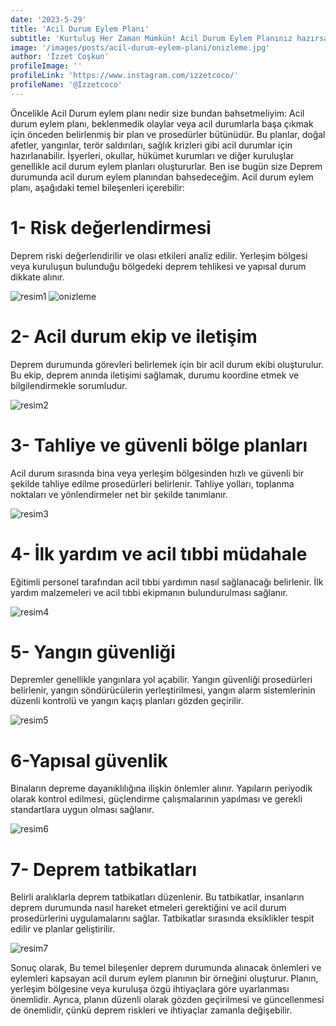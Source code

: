 ```yaml
---
date: '2023-5-29'
title: 'Acil Durum Eylem Planı'
subtitle: 'Kurtuluş Her Zaman Mümkün! Acil Durum Eylem Planınız hazırsa..'
image: '/images/posts/acil-durum-eylem-plani/onizleme.jpg'
author: 'İzzet Coşkun'
profileImage: ''
profileLink: 'https://www.instagram.com/izzetcoco/'
profileName: '@Izzetcoco'
---
```


Öncelikle Acil Durum eylem planı nedir size bundan bahsetmeliyim:
Acil durum eylem planı, beklenmedik olaylar veya acil durumlarla başa çıkmak için önceden belirlenmiş bir plan ve prosedürler bütünüdür. Bu planlar, doğal afetler, yangınlar, terör saldırıları, sağlık krizleri gibi acil durumlar için hazırlanabilir. İşyerleri, okullar, hükümet kurumları ve diğer kuruluşlar genellikle acil durum eylem planları oluştururlar.
Ben ise bugün size Deprem durumunda acil durum eylem planından bahsedeceğim.
Acil durum eylem planı, aşağıdaki temel bileşenleri içerebilir:

# 1- Risk değerlendirmesi

Deprem riski değerlendirilir ve olası etkileri analiz edilir. Yerleşim bölgesi veya kuruluşun bulunduğu bölgedeki deprem tehlikesi ve yapısal durum dikkate alınır.

![resim1](/images/posts/acil-durum-eylem-plani/resim1.jpg)
![onizleme](https://github.com/sedatkimki/dayanikli-gelecek/assets/96393579/5b71e35a-534e-473e-a3b8-ca0ae0f05e03)

# 2- Acil durum ekip ve iletişim

Deprem durumunda görevleri belirlemek için bir acil durum ekibi oluşturulur. Bu ekip, deprem anında iletişimi sağlamak, durumu koordine etmek ve bilgilendirmekle sorumludur.

![resim2](/images/posts/acil-durum-eylem-plani/resim2.jpg)

# 3- Tahliye ve güvenli bölge planları

Acil durum sırasında bina veya yerleşim bölgesinden hızlı ve güvenli bir şekilde tahliye edilme prosedürleri belirlenir. Tahliye yolları, toplanma noktaları ve yönlendirmeler net bir şekilde tanımlanır.

![resim3](/images/posts/acil-durum-eylem-plani/resim3.jpg)

# 4- İlk yardım ve acil tıbbi müdahale

Eğitimli personel tarafından acil tıbbi yardımın nasıl sağlanacağı belirlenir. İlk yardım malzemeleri ve acil tıbbi ekipmanın bulundurulması sağlanır.

![resim4](/images/posts/acil-durum-eylem-plani/resim4.jpg)

# 5- Yangın güvenliği

Depremler genellikle yangınlara yol açabilir. Yangın güvenliği prosedürleri belirlenir, yangın söndürücülerin yerleştirilmesi, yangın alarm sistemlerinin düzenli kontrolü ve yangın kaçış planları gözden geçirilir.

![resim5](/images/posts/acil-durum-eylem-plani/resim5.jpg)

# 6-Yapısal güvenlik

Binaların depreme dayanıklılığına ilişkin önlemler alınır. Yapıların periyodik olarak kontrol edilmesi, güçlendirme çalışmalarının yapılması ve gerekli standartlara uygun olması sağlanır.

![resim6](/images/posts/acil-durum-eylem-plani/resim6.jpg)

# 7- Deprem tatbikatları

Belirli aralıklarla deprem tatbikatları düzenlenir. Bu tatbikatlar, insanların deprem durumunda nasıl hareket etmeleri gerektiğini ve acil durum prosedürlerini uygulamalarını sağlar. Tatbikatlar sırasında eksiklikler tespit edilir ve planlar geliştirilir.

![resim7](/images/posts/acil-durum-eylem-plani/resim7.jpg)

Sonuç olarak, Bu temel bileşenler deprem durumunda alınacak önlemleri ve eylemleri kapsayan acil durum eylem planının bir örneğini oluşturur. Planın, yerleşim bölgesine veya kuruluşa özgü ihtiyaçlara göre uyarlanması önemlidir. Ayrıca, planın düzenli olarak gözden geçirilmesi ve güncellenmesi de önemlidir, çünkü deprem riskleri ve ihtiyaçlar zamanla değişebilir.	




